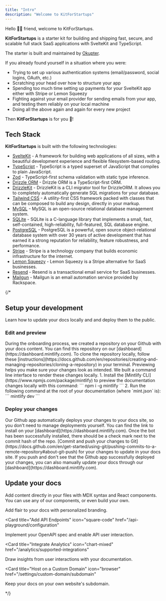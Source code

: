 ```yaml
---
title: "Intro"
description: "Welcome to KitForStartups"
---
```


Hello 👋🏽 friend, welcome to KitForStartups.

**KitForStartups** is a starter kit for building and shipping fast, secure, and scalable full stack SaaS applications with SvelteKit and TypeScript.

The starter is built and maintained by [Okupter](https://www.okupter.com).

If you already found yourself in a situation where you were:

- Trying to set up various authentication systems (email/password, social logins, OAuth, etc.)
- Scratching your head over how to structure your app
- Spending too much time setting up payments for your SvelteKit app either with Stripe or Lemon Squeezy
- Fighting against your email provider for sending emails from your app, and testing them reliably on your local machine
- Doing all the above again and again for every new project

Then **KitForStartups** is for you 🎉!

## Tech Stack

**KitForStartups** is built with the following technologies:

- [SvelteKit](https://kit.svelte.dev/) - A framework for building web applications of all sizes, with a beautiful development experience and flexible filesystem-based routing.
- [TypeScript](https://www.typescriptlang.org/) - TypeScript is a typed superset of JavaScript that compiles to plain JavaScript.
- [Zod](https://zod.dev/) - TypeScript-first schema validation with static type inference.
- [Drizzle ORM](https://orm.drizzle.team) - Drizzle ORM is a TypeScript-first ORM.
- [DrizzleKit](https://kit.drizzle.team/) - DrizzleKit is a CLI migrator tool for DrizzleORM. It allows you to completely automatically generate SQL migrations for your database.
- [Tailwind CSS](https://tailwindcss.com/) - A utility-first CSS framework packed with classes that can be composed to build any design, directly in your markup.
- [MySQL](https://www.mysql.com/) - MySQL is an open-source relational database management system.
- [SQLite](https://www.sqlite.org/index.html) - SQLite is a C-language library that implements a small, fast, self-contained, high-reliability, full-featured, SQL database engine.
- [PostgreSQL](https://www.postgresql.org/) - PostgreSQL is a powerful, open source object-relational database system with over 30 years of active development that has earned it a strong reputation for reliability, feature robustness, and performance.
- [Stripe](https://stripe.com/) - Stripe is a technology company that builds economic infrastructure for the internet.
- [Lemon Squeezy](https://lemonsqueezy.io/) - Lemon Squeezy is a Stripe alternative for SaaS businesses.
- [Resend](https://resend.io/) - Resend is a transactional email service for SaaS businesses.
- [Mailgun](https://www.mailgun.com/) - Mailgun is an email automation service provided by Rackspace.

{/* 

## Setup your development

Learn how to update your docs locally and and deploy them to the public.

### Edit and preview

<AccordionGroup>
  <Accordion icon="github" title="Clone your docs locally">
    During the onboarding process, we created a repository on your Github with
    your docs content. You can find this repository on our
    [dashboard](https://dashboard.mintlify.com). To clone the repository
    locally, follow these
    [instructions](https://docs.github.com/en/repositories/creating-and-managing-repositories/cloning-a-repository)
    in your terminal.
  </Accordion>
  <Accordion icon="rectangle-terminal" title="Preview changes">
    Previewing helps you make sure your changes look as intended. We built a
    command line interface to render these changes locally. 1. Install the
    [Mintlify CLI](https://www.npmjs.com/package/mintlify) to preview the
    documentation changes locally with this command: ``` npm i -g mintlify ```
    2. Run the following command at the root of your documentation (where
    `mint.json` is): ``` mintlify dev ```
  </Accordion>
</AccordionGroup>

### Deploy your changes

<AccordionGroup>

<Accordion icon="message-bot" title="Install our Github app">
  Our Github app automatically deploys your changes to your docs site, so you
  don't need to manage deployments yourself. You can find the link to install on
  your [dashboard](https://dashboard.mintlify.com). Once the bot has been
  successfully installed, there should be a check mark next to the commit hash
  of the repo.
</Accordion>
<Accordion icon="rocket" title="Push your changes">
  [Commit and push your changes to
  Git](https://docs.github.com/en/get-started/using-git/pushing-commits-to-a-remote-repository#about-git-push)
  for your changes to update in your docs site. If you push and don't see that
  the Github app successfully deployed your changes, you can also manually
  update your docs through our [dashboard](https://dashboard.mintlify.com).
</Accordion>

</AccordionGroup>

## Update your docs

Add content directly in your files with MDX syntax and React components. You can use any of our components, or even build your own.

<CardGroup>

<Card title="Style Your Docs" icon="paintbrush" href="/settings/global">
  Add flair to your docs with personalized branding.
</Card>

<Card
  title="Add API Endpoints"
  icon="square-code"
  href="/api-playground/configuration"
>
  Implement your OpenAPI spec and enable API user interaction.
</Card>

<Card
  title="Integrate Analytics"
  icon="chart-mixed"
  href="/analytics/supported-integrations"
>
  Draw insights from user interactions with your documentation.
</Card>

<Card
  title="Host on a Custom Domain"
  icon="browser"
  href="/settings/custom-domain/subdomain"
>
  Keep your docs on your own website's subdomain.
</Card>

</CardGroup> */}